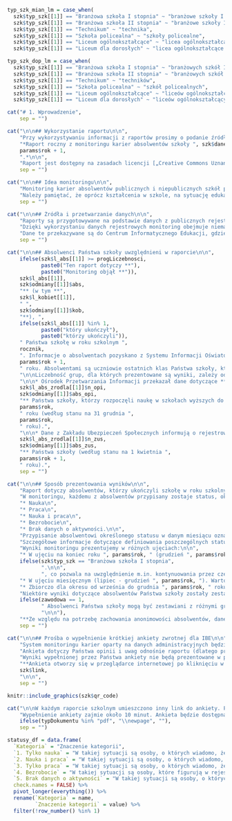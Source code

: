 ```r
typ_szk_mian_lm = case_when(
  szk$typ_szk[[1]] == "Branżowa szkoła I stopnia" ~ "branżowe szkoły I stopnia", 
  szk$typ_szk[[1]] == "Branżowa szkoła II stopnia" ~ "branżowe szkoły II stopnia",
  szk$typ_szk[[1]] == "Technikum" ~ "technika",
  szk$typ_szk[[1]] == "Szkoła policealna" ~ "szkoły policealne",
  szk$typ_szk[[1]] == "Liceum ogólnokształcące" ~ "licea ogólnokształcące dla młodzieży",
  szk$typ_szk[[1]] == "Liceum dla dorosłych" ~ "licea ogólnokształcące dla dorosłych")

typ_szk_dop_lm = case_when(
  szk$typ_szk[[1]] == "Branżowa szkoła I stopnia" ~ "branżowych szkół I stopnia", 
  szk$typ_szk[[1]] == "Branżowa szkoła II stopnia" ~ "branżowych szkół II stopnia",
  szk$typ_szk[[1]] == "Technikum" ~ "techników",
  szk$typ_szk[[1]] == "Szkoła policealna" ~ "szkół policealnych",
  szk$typ_szk[[1]] == "Liceum ogólnokształcące" ~ "liceów ogólnokształcących dla młodzieży",
  szk$typ_szk[[1]] == "Liceum dla dorosłych" ~ "liceów ogólnokształcących dla dorosłych")

cat("# 1. Wprowadzenie",
    sep = "")
```

```r
cat("\n\n## Wykorzystanie raportu\n\n",
    "Przy wykorzystywaniu informacji z raportów prosimy o podanie źródła:\n\n",
    "*Raport roczny z monitoringu karier absolwentów szkoły ", szk$dane_szkoly[[1]]$nazwa, ". Monitoring na podstawie danych rejestrowych. Warszawa: Instytut Badań Edukacyjnych, ",
    params$rok + 1,
    ".*\n\n",
    "Raport jest dostępny na zasadach licencji [„Creative Commons Uznanie autorstwa-Użycie niekomercyjne-Na tych samych warunkach 4.0 Międzynarodowe”](https://creativecommons.org/licenses/by-nc-sa/4.0/deed.pl).\n\n",
    sep = "")
```

```r
cat("\n\n## Idea monitoringu\n\n",
    "Monitoring karier absolwentów publicznych i niepublicznych szkół ponadpodstawowych („Monitoring karier absolwentów”) to zadanie powierzone ministrowi właściwemu do spraw oświaty w ustawie [Prawo oświatowe^[Art. 26b.1]](http://isap.sejm.gov.pl/isap.nsf/download.xsp/WDU20210000619/O/D20210619.pdf). Analogiczne rozwiązania funkcjonują od kilku lat w szkolnictwie wyższym. Celem monitoringu jest dostarczanie informacji na temat przebiegu karier absolwentów na potrzeby prowadzenia polityki oświatowej państwa na poziomie krajowym, regionalnym i lokalnym. Wiarygodne i dostarczane cyklicznie statystyki opisujące przebieg karier edukacyjno-zawodowych absolwentów szkół ponadpodstawowych w Polsce mają pomóc w dostosowywaniu kierunków i treści kształcenia do wymogów rynku pracy. Raporty, takie jak ten, są opracowywane dla poszczególnych szkół, żeby pomóc im w monitorowaniu losów kolejnych roczników absolwentów i uzyskiwaniu w ten sposób informacji pomocnych w kształtowaniu oferty oraz podnoszeniu jakości kształcenia. Informacje zawarte w raportach mogą być użyteczne również dla instytucji rynku pracy i pracodawców, a także pomóc uczniom w wyborze kierunku kształcenia.\n\n",
    "Należy pamiętać, że oprócz kształcenia w szkole, na sytuację edukacyjną i zawodową absolwentów wpływa wiele innych uwarunkowań, jak m.in. sytuacja na lokalnym rynku pracy, oferta edukacyjna dostępna dla absolwentów, a także wiedza i umiejętności, z którymi uczniowie rozpoczynali naukę w szkole ponadpodstawowej. Ponadto dane, na podstawie których są sporządzane raporty, nie odzwierciedlają w pełni aktywności absolwentów. Nie uwzględniają m.in. pracy za granicą ani dalszej edukacji za granicą, pracy podejmowanej na podstawie umowy o dzieło, pracy w szarej strefie, a także - w przypadku osób poniżej 26 roku życia posiadających jednocześnie status ucznia lub studenta - umowy zlecenia. Dlatego informacji o losach absolwentów nie można, bez uwzględnienia dodatkowego kontekstu, traktować jako miary efektywności kształcenia w poszczególnych szkołach.",
    sep = "")
```

```r
cat("\n\n## Źródła i przetwarzanie danych\n\n",
    "Raporty są przygotowywane na podstawie danych z publicznych rejestrów. Monitoring opiera się na danych dotyczących nauki w szkołach ponadpodstawowych (dane Centrum Informatycznego Edukacji) oraz na studiach (dane Ośrodka Przetwarzania Informacji), uzyskiwania dyplomów i świadectw (dane Okręgowych Komisji Egzaminacyjnych) oraz aktywności na rynku pracy (dane Zakładu Ubezpieczeń Społecznych).\n\n",
    "Dzięki wykorzystaniu danych rejestrowych monitoring obejmuje niemal całą populację absolwentów^[Z monitoringu karier absolwentów szkół ponadpodstawowych zgodnie z ustawą *Prawo oświatowe* wyłączeni są absolwenci szkół przy zakładach karnych i aresztach śledczych. Warunkiem uwzględnienia absolwenta w monitoringu jest odnotowanie przez szkołę w SIO faktu zakończenia nauki przez daną osobę.].\n\n",
    "Dane te przekazywane są do Centrum Informatycznego Edukacji, gdzie są przetwarzane i anonimizowane, a następnie do Instytutu Badań Edukacyjnych. Eksperci Instytutu opracowują wyniki monitoringu karier absolwentów, w szczególności w formie raportu krajowego, raportów wojewódzkich i branżowych oraz raportów dla szkół, takich jak ten, który mają Państwo przed sobą. Raporty dla poszczególnych szkół są w Instytucie Badań Edukacyjnych tworzone automatycznie, na podstawie opracowanego przez ekspertów wzoru.",
    sep = "")
```

```r
cat("\n\n## Absolwenci Państwa szkoły uwzględnieni w raporcie\n\n",
    ifelse(szk$l_abs[[1]] >= progLiczebnosci,
           paste0("Ten raport dotyczy **"),
           paste0("Monitoring objął **")),
    szk$l_abs[[1]],
    szk$odmiany[[1]]$abs,
    "** (w tym **",
    szk$l_kobiet[[1]],
    " ",
    szk$odmiany[[1]]$kob,
    "**), ",
    ifelse(szk$l_abs[[1]] %in% 1,
           paste0("który ukończył"),
           paste0("którzy ukończyli")),
    " Państwa szkołę w roku szkolnym ",
    rocznik,
    ". Informacje o absolwentach pozyskano z Systemu Informacji Oświatowej według stanu bazy na 15 marca ",
    params$rok + 1,
    " roku. Absolwentami są uczniowie ostatnich klas Państwa szkoły, którym w SIO zakończono przypisanie do oddziału wybierając status „Ukończył szkołę”. Ze względu na zapewnienie kompletności danych w kolejnych raportach, ważne jest nadawanie przez szkoły takiego statusu absolwentom do końca roku kalendarzowego, w którym zakończyli naukę.",
    "\n\nLiczebność grup, dla których prezentowane są wyniki, zależy od dostępności informacji o Państwa absolwentach w poszczególnych rejestrach.",
    "\n\n* Ośrodek Przetwarzania Informacji przekazał dane dotyczące **",
    szk$l_abs_zrodla[[1]]$n_opi,
    szk$odmiany[[1]]$abs_opi,
    "** Państwa szkoły, którzy rozpoczęli naukę w szkołach wyższych do końca grudnia ", 
    params$rok,
    " roku (według stanu na 31 grudnia ",
    params$rok,
    " roku).",
    "\n\n* Dane z Zakładu Ubezpieczeń Społecznych informują o rejestrowanej przez ZUS aktywności zawodowej **",
    szk$l_abs_zrodla[[1]]$n_zus,
    szk$odmiany[[1]]$abs_zus,
    "** Państwa szkoły (według stanu na 1 kwietnia ",
    params$rok + 1,
    " roku).",
    sep = "")
```

```r
cat("\n\n## Sposób prezentowania wyników\n\n",
    "Raport dotyczy absolwentów, którzy ukończyli szkołę w roku szkolnym 2022/2023. W dalszej części raportu nazywamy ich „absolwentami z rocznika 2022/2023”. Okres monitoringu, jakim zostali oni objęci, to półrocze po zakończeniu nauki, czyli okres lipiec - grudzień 2023.\n\n",
    "W monitoringu, każdemu z absolwentów przypisany zostaje status, określający jego sytuację edukacyjną i zawodową. W tegorocznej edycji raportów szkolnych, absolwentowi mógł zostać przypisany jeden z następujących statusów:\n\n",
    "* Nauka\n",
    "* Praca\n",
    "* Nauka i praca\n",
    "* Bezrobocie\n",
    "* Brak danych o aktywności.\n\n",
    "Przypisanie absolwentowi określonego statusu w danym miesiącu oznacza, że przynajmniej przez jeden dzień w tym miesiącu miał taki status. W przypadku łączenia w tym samym miesiącu nauki lub pracy z bezrobociem absolwentowi przypisywany jest status „nauka” lub „praca”.\n\n",
    "Szczegółowe informacje dotyczące definiowania poszczególnych statusów edukacyjno-zawodowych w monitoringu losów absolwentów i sposobu ich przypisywania absolwentom, w tym istotne informacje o ograniczeniach danych rejestrowych, znajdują się w rozdziale 2. Ścieżki edukacyjno-zawodowe.\n\n",
    "Wyniki monitoringu prezentujemy w różnych ujęciach:\n\n",
    "* W ujęciu na koniec roku ", params$rok, " (grudzień ", params$rok, "). Zestawienia dotyczące sytuacji edukacyjnej i zawodowej absolwentów ogółem oraz w grupach wyodrębnionych ze względu na wyuczony zawód, a także szczegółowe informacje na temat dalszej edukacji, zatrudnienia lub prowadzenia własnej działalności gospodarczej, odnoszą się do ich sytuacji w grudniu ", params$rok, " roku",
    ifelse(szk$typ_szk == "Branżowa szkoła I stopnia",
           ".\n\n",
           ", co pozwala na uwzględnienie m.in. kontynuowania przez część absolwentów nauki na studiach.\n\n"),
    "* W ujęciu miesięcznym (lipiec - grudzień ", params$rok, "). Wartości danego wskaźnika opisującego status edukacyjno-zawodowy absolwentów w kolejnych miesiącach pozwalają śledzić, jak zmieniała się sytuacja absolwentów Państwa szkoły.\n\n",
    "* Zbiorczo dla okresu od września do grudnia ", params$rok, " roku. Niektóre wskaźniki są zdefiniowane jako średnia wartość w tym okresie (przychód uzyskiwany z pracy) lub jako liczba miesięcy, w którym absolwent miał określony status (praca, zarejestrowane bezrobocie). Takie wskaźniki obliczyliśmy dla okresu od września do grudnia ", params$rok, " roku. Wrzesień jest pierwszym miesiącem, w którym absolwenci formalnie nie byli już uczniami Państwa szkoły, a grudzień ostatnim, dla którego w momencie sporządzania tego raportu dysponujemy kompletnymi danymi o absolwentach figurujących w rejestrach.\n\n",
    "Niektóre wyniki dotyczące absolwentów Państwa szkoły zostały zestawione z wynikami dotyczącymi grupy odniesienia. Grupę odniesienia stanowią absolwenci, którzy ukończyli inne ", typ_szk_mian_lm, " – niezależnie od tego czy były to szkoły publiczne czy niepubliczne i jaki podmiot był ich organem prowadzącym. W rozdziale „Ścieżki edukacyjno-zawodowe” grupa odniesienia jest dynamiczna: dobierana z najmniejszego obszaru – powiatu, podregionu^[Informacje nt. administracyjnego podziału Polski na podregiony (jednostki NUTS 3) są dostępne na stronie: https://stat.gov.pl/statystyka-regionalna/jednostki-terytorialne/klasyfikacja-nuts/klasyfikacja-nuts-w-polsce/], województwa lub kraju – w którym jest łącznie co najmniej 10 absolwentów co najmniej 3 ", typ_szk_dop_lm, " innych^[Absolwenci Państwa szkoły są wykluczani z grupy odniesienia, ponieważ w niektórych przypadkach ich sytuacja mogłaby w dużym stopniu rzutować na wyniki dotyczące tej grupy.] niż Państwa szkoła. Zasada ta chroni anonimowość absolwentów, a także uniemożliwia przypisanie wyników dotyczących grupy odniesienia do konkretnej szkoły.",
    ifelse(zawodowa == 1,
           " Absolwenci Państwa szkoły mogą być zestawiani z różnymi grupami odniesienia, w zależności od tego, czy prezentowane są wyniki dla ogółu absolwentów, czy w podziale ze względu na wyuczony zawód^[Na przykład dla ogółu absolwentów szkoły, której dotyczy raport, grupę odniesienia mogą stanowić absolwenci pozostałych techników z danego powiatu, ale dla absolwentów wykształconych w danym zawodzie grupa odniesienia z poziomu powiatu mogłaby nie spełniać wymogów dotyczących liczebności. W takiej sytuacji zostałaby dobrana z poziomu podregionu, województwa lub kraju - w zależności od tego, na ile powszechne jest kształcenie w danym zawodzie.]\n\n.",
           "\n\n"),
    "**Ze względu na potrzebę zachowania anonimowości absolwentów, dane dla grup liczących poniżej 10 osób nie są prezentowane również w przypadku absolwentów Państwa szkoły.** W celu zachowania czytelności, na wykresach nie są umieszczane wartości etykiet poniżej 6%.\n\n",
    sep = "")
```

```r
cat("\n\n## Prośba o wypełnienie krótkiej ankiety zwrotnej dla IBE\n\n",
    "System monitoringu karier oparty na danych administracyjnych będzie rozwijany w kolejnych latach. W dalszym dostosowywaniu go do potrzeb szkół bardzo przydatne będą Państwa opinie. Dlatego będziemy wdzięczni za wypełnienie kolejnej ankiety on-line przygotowanej przez Instytut Badań Edukacyjnych, który jest odpowiedzialny za opracowanie wyników monitoringu i jego rozwój.\n\n",
    "Ankieta dotyczy Państwa opinii i uwag odnośnie raportu (dlatego przed wypełnieniem ankiety prosimy się z nim zapoznać), potrzeb dotyczących monitorowania losów absolwentów oraz wykorzystania wyników.\n\n",
    "Wyniki wypełnionej przez Państwa ankiety nie będą prezentowane w powiązaniu z konkretnymi szkołami.\n\n",
    "**Ankieta otworzy się w przeglądarce internetowej po kliknięciu w link:**\n\n",
    szk$link,
    "\n\n",
    sep = "")
```
```r
knitr::include_graphics(szk$qr_code)
```
```r
cat("\n\nW każdym raporcie szkolnym umieszczono inny link do ankiety. Po wypełnieniu, ankieta nie będzie już dla Państwa dostępna. W przypadku prośby o podanie kodu dostępu prosimy wpisać następujący ciąg znaków: ", szk$token, "\n\n",
    "Wypełnienie ankiety zajmie około 10 minut. Ankieta będzie dostępna do końca sierpnia 2025 roku.",
    ifelse(typDokumentu %in% "pdf", "\\newpage", ""),
    sep = "")
```

```r
statusy_df = data.frame(
  `Kategoria` = "Znaczenie kategorii",
  `1. Tylko nauka` = "W takiej sytuacji są osoby, o których wiadomo, że odbywają edukację formalną w Polsce i jednocześnie figurują w rejestrze ZUS z tytułu innego niż aktualne wykonywanie pracy („innym tytułem” może być w szczególności status osoby bezrobotnej, przebywanie na urlopie macierzyńskim lub wychowawczym) lub nie figurują w rejestrze ZUS z żadnego tytułu, w związku z tym ich sytuacja zawodowa nie jest znana. Nie jest wykluczone, że pracują za granicą u zagranicznego pracodawcy lub korzystając z ubezpieczenia w innym systemie niż ZUS (np. KRUS) albo na podstawie umowy o dzieło lub (jeżeli mają nie więcej niż 26 lat) umowy zlecenia, a także że wykonują działalność nierejestrowaną lub pracę „na czarno”.",
  `2. Nauka i praca` = "W takiej sytuacji są osoby, o których wiadomo, że odbywają edukację formalną w Polsce, a zarazem figurują w rejestrze ZUS z tytułu aktualnego wykonywania pracy etatowej, prowadzenia indywidualnej działalności gospodarczej albo - ale tylko, jeśli mają więcej niż 26 lat - umowy zlecenia.  Nie jest natomiast uwzględniana praca za granicą u zagranicznego pracodawcy, praca związana z korzystaniem z ubezpieczenia w innym systemie niż ZUS (np. KRUS), praca na podstawie umowy o dzieło, praca na podstawie umowy zlecenia w przypadku osób, które mają nie więcej niż 26 lat, działalność nierejestrowana ani praca „na czarno”.",
  `3. Tylko praca` = "W takiej sytuacji są osoby, o których wiadomo, że nie odbywają edukacji  formalnej w Polsce (ale być może uczą się w innym kraju), a zarazem figurują w rejestrze ZUS z tytułu aktualnego wykonywania pracy etatowej, umowy zlecenia lub prowadzenia indywidualnej działalności gospodarczej. Nie jest natomiast uwzględniana praca za granicą u zagranicznego pracodawcy, praca związana z korzystaniem z ubezpieczenia w innym systemie niż ZUS (np. KRUS), praca na podstawie umowy o dzieło, działalność nierejestrowana, praca „na czarno” a w przypadku osób do 26. roku życia, które kontynuują kształcenie, również praca na podstawie umowy zlecenia.",
  `4. Bezrobocie` = "W takiej sytuacji są osoby, które figurują w rejestrze ZUS z tytułu zarejestrowania w powiatowym urzędzie pracy jako bezrobotne - z wyjątkiem osób, które jednocześnie odbywają naukę formalną w Polsce. Absolwentom łączącym status osoby bezrobotnej z odbywaniem edukacji (co jest możliwe w przypadku nauki w szkole dla dorosłych, branżowej szkole II stopnia lub szkole policealnej, a także studiowania na studiach niestacjonarnych) przypisywany jest status „Tylko nauka”. Nie jest wykluczone, że osoby zarejestrowane jako bezrobotne wykonują pracę nierejestrowaną „na czarno”.",
  `5. Brak danych o aktywności` = "W takiej sytuacji są osoby, o których wiadomo, że nie odbywają edukacji formalnej w Polsce (ale być może uczą się  w innym kraju), a zarazem nie figurują w rejestrze ZUS z żadnego tytułu, w związku z tym ich sytuacja zawodowa nie jest znana. Nie jest wykluczone, że pracują za granicą u zagranicznego pracodawcy lub korzystając z ubezpieczenia w innym systemie niż ZUS (np. KRUS) albo na podstawie umowy o dzieło (jeżeli nie są zarejestrowane jako bezrobotne), że wykonują pracę nierejestrowaną lub pracę „na czarno”.",
  check.names = FALSE) %>% 
  pivot_longer(everything()) %>% 
  rename(`Kategoria` = name,
         `Znaczenie kategorii` = value) %>% 
  filter(!row_number() %in% 1)
```
